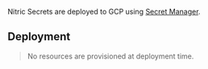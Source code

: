 Nitric Secrets are deployed to GCP using [Secret Manager](https://cloud.google.com/secret-manager).

## Deployment

> No resources are provisioned at deployment time.
